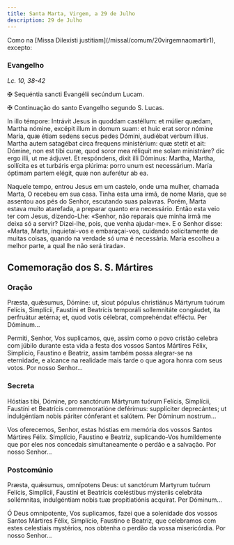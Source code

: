 ```yaml
---
title: Santa Marta, Virgem, a 29 de Julho
description: 29 de Julho
---
```


<aside>
  Como na [Missa Dilexísti justitiam](/missal/comum/20virgemnaomartir1),
  excepto:
</aside>

### Evangelho

<em>Lc. 10, 38-42</em>

<div class="side-by-side not-content">

<span class="cross text-red-500">✠</span> Sequéntia sancti Evangélii secúndum Lucam.

<span class="cross text-red-500">✠</span> Continuação do santo Evangelho segundo S. Lucas.

In illo témpore: Intrávit Jesus in quoddam castéllum: et múlier quædam, Martha nómine, excépit illum in domum suam: et huic erat soror nómine María, quæ étiam sedens secus pedes Dómini, audiébat verbum illíus. Martha autem satagébat circa frequens ministérium: quæ stetit et ait: Dómine, non est tibi curæ, quod soror mea réliquit me solam ministráre? dic ergo illi, ut me ádjuvet. Et respóndens, dixit illi Dóminus: Martha, Martha, sollícita es et turbáris erga plúrima: porro unum est necessárium. María óptimam partem elégit, quæ non auferétur ab ea.

Naquele tempo, entrou Jesus em um castelo, onde uma mulher, chamada Marta, O recebeu em sua casa. Tinha esta uma irmã, de nome Maria, que se assentou aos pés do Senhor, escutando suas palavras. Porém, Marta estava muito atarefada, a preparar quanto era necessário. Então esta veio ter com Jesus, dizendo-Lhe: «Senhor, não reparais que minha irmã me deixa só a servir? Dizei-lhe, pois, que venha ajudar-me». E o Senhor disse: «Marta, Marta, inquietai-vos e embaraçai-vos, cuidando solícitamente de muitas coisas, quando na verdade só uma é necessária. Maria escolheu a melhor parte, a qual lhe não será tirada».

</div>

## Comemoração dos S. S. Mártires

### Oração

<div class="side-by-side not-content">

Præsta, quǽsumus, Dómine: ut, sicut pópulus christiánus Mártyrum tuórum Felícis, Simplícii, Faustíni et Beatrícis temporáli sollemnitáte congáudet, ita perfruátur ætérna; et, quod votis célebrat, comprehéndat efféctu. Per Dóminum...

Permiti, Senhor, Vos suplicamos, que, assim como o povo cristão celebra com júbilo durante esta vida a festa dos vossos Santos Mártires Félix, Simplício, Faustino e Beatriz, assim também possa alegrar-se na eternidade, e alcance na realidade mais tarde o que agora honra com seus votos. Por nosso Senhor...

</div>

### Secreta

<div class="side-by-side not-content">

Hóstias tibi, Dómine, pro sanctórum Mártyrum tuórum Felícis, Simplícii, Faustíni et Beatrícis commemoratióne deférimus: supplíciter deprecántes; ut indulgéntiam nobis páriter cónferant et salútem. Per Dóminum nostrum...

Vos oferecemos, Senhor, estas hóstias em memória dos vossos Santos Mártires Félix. Simplício, Faustino e Beatriz, suplicando-Vos humildemente que por eles nos concedais simultaneamente o perdão e a salvação. Por nosso Senhor...

</div>

### Postcomúnio

<div class="side-by-side not-content">

Præsta, quǽsumus, omnípotens Deus: ut sanctórum Martyrum tuórum Felícis, Simplícii, Faustíni et Beatrícis cœléstibus mýsteriis celebráta sollémnitas, indulgéntiam nobis tuæ propitiatiónis acquírat. Per Dóminum...

Ó Deus omnipotente, Vos suplicamos, fazei que a solenidade dos vossos Santos Mártires Félix, Simplício, Faustino e Beatriz, que celebramos com estes celestiais mystérios, nos obtenha o perdão da vossa misericórdia. Por nosso Senhor...

</div>
